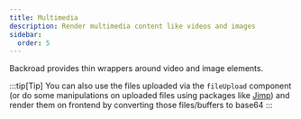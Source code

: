 ```yaml
---
title: Multimedia
description: Render multimedia content like videos and images
sidebar:
  order: 5
---
```



Backroad provides thin wrappers around video and image elements.

<CodePlayground client:only="react" id="stackblitz-starters-xjmfeh" />

:::tip[Tip]
You can also use the files uploaded via the `fileUpload` component (or do some manipulations on uploaded files using packages like [Jimp](https://github.com/jimp-dev/jimp)) and render them on frontend by converting those files/buffers to base64
:::
